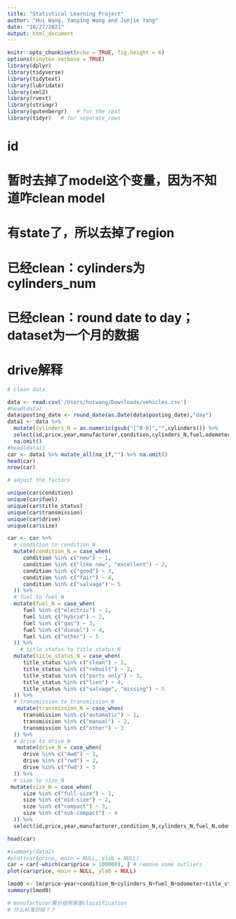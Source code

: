 ```yaml
---
title: "Statistical Learning Project"
author: "Hui Wang, Yanping Wang and Junjie Yang"
date: "10/27/2021"
output: html_document
---
```


```r
knitr::opts_chunk$set(echo = TRUE, fig.height = 6)
options(tinytex.verbose = TRUE)
library(dplyr)
library(tidyverse)
library(tidytext)
library(lubridate)
library(xml2)
library(rvest)
library(stringr)
library(gutenbergr)   # for the text 
library(tidyr)   # for separate_rows
```

# id
# 暂时去掉了model这个变量，因为不知道咋clean model
# 有state了，所以去掉了region
# 已经clean：cylinders为cylinders_num
# 已经clean：round date to day；dataset为一个月的数据
# drive解释

```r
# clean data

data <- read.csv('/Users/huiwang/Downloads/vehicles.csv')
#head(data)
data$posting_date <- round_date(as.Date(data$posting_date),"day")
data1 <- data %>%
  mutate(cylinders_N = as.numeric(gsub("[^0-9]","",cylinders))) %>%
  select(id,price,year,manufacturer,condition,cylinders_N,fuel,odometer,title_status,transmission,drive,size,state,posting_date) %>%
  na.omit()
#head(data1)
car <- data1 %>% mutate_all(na_if,"") %>% na.omit()
head(car)
nrow(car)
```

```r
# adjust the factors

unique(car$condition)
unique(car$fuel)
unique(car$title_status)
unique(car$transmission)
unique(car$drive)
unique(car$size)

car <- car %>% 
  # condition to condition_N
  mutate(condition_N = case_when(
     condition %in% c("new") ~ 1,
     condition %in% c("like new", "excellent") ~ 2,
     condition %in% c("good") ~ 3,
     condition %in% c("fair") ~ 4,
     condition %in% c("salvage") ~ 5
  )) %>%
  # fuel to fuel_N
  mutate(fuel_N = case_when(
     fuel %in% c("electric") ~ 1,
     fuel %in% c("hybrid") ~ 2,
     fuel %in% c("gas") ~ 3,
     fuel %in% c("diesel") ~ 4,
     fuel %in% c("other") ~ 5
  )) %>%
    # title_status to title_status_N
  mutate(title_status_N = case_when(
     title_status %in% c("clean") ~ 1,
     title_status %in% c("rebuilt") ~ 2,
     title_status %in% c("parts only") ~ 3,
     title_status %in% c("lien") ~ 4,
     title_status %in% c("salvage", "missing") ~ 5
  )) %>%
  # transmission to transmission_N
   mutate(transmission_N = case_when(
     transmission %in% c("automatic") ~ 1,
     transmission %in% c("manual") ~ 2,
     transmission %in% c("other") ~ 3
  )) %>%
  # drive to drive_N
   mutate(drive_N = case_when(
     drive %in% c("4wd") ~ 1,
     drive %in% c("rwd") ~ 2,
     drive %in% c("fwd") ~ 3
  )) %>%
  # size to size_N
 mutate(size_N = case_when(
     size %in% c("full-size") ~ 1,
     size %in% c("mid-size") ~ 2,
     size %in% c("compact") ~ 3,
     size %in% c("sub-compact") ~ 4
  )) %>%
  select(id,price,year,manufacturer,condition_N,cylinders_N,fuel_N,odometer,title_status_N,transmission_N,drive_N,size_N,state,posting_date)

head(car)
```


```r
#summary(data2)
#plot(car$price, main = NULL, ylab = NULL)
car = car[-which(car$price > 100000), ] # remove some outliers
plot(car$price, main = NULL, ylab = NULL)
```

```r
lmod0 <- lm(price~year+condition_N+cylinders_N+fuel_N+odometer+title_status_N+transmission_N+drive_N+size_N, car)
summary(lmod0)
```


```r
# manufacturer需分组用来做classification
# 什么标准分组？？


```

